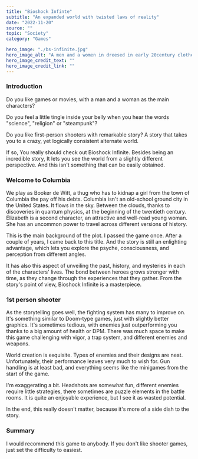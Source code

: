 ---
title: "Bioshock Infinte"
subtitle: "An expanded world with twisted laws of reality"
date: "2022-11-20"
source: ""
topic: "Society"
category: "Games" 

hero_image: "./bs-infinite.jpg"
hero_image_alt: "A men and a women in dreesed in early 20century clothes"
hero_image_credit_text: ""
hero_image_credit_link: ""
---

### Introduction

Do you like games or movies, with a man and a woman as the main characters?

Do you feel a little tingle inside your belly when you hear the words "science", "religion" or "steampunk"?

Do you like first-person shooters with remarkable story? A story that takes you to a crazy, yet logically consistent alternate world.

If so, You really should check out Bioshock Infinite. Besides being an incredible story, It lets you see the world from a slightly different perspective. And this isn't something that can be easily obtained.


### Welcome to Columbia

We play as Booker de Witt, a thug who has to kidnap a girl from the town of Columbia the pay off his debts. Columbia isn't an old-school ground city in the United States. It flows in the sky. Between the clouds, thanks to discoveries in quantum physics, at the beginning of the twentieth century. Elizabeth is a second character, an attractive and well-read young woman. She has an uncommon power to travel across different versions of history.

This is the main background of the plot. I passed the game once. After a couple of years, I came back to this title. And the story is still an enlighting advantage, which lets you explore the psyche, consciousness, and perception from different angles.

It has also this aspect of unveiling the past, history, and mysteries in each of the characters' lives. The bond between heroes grows stronger with time, as they change through the experiences that they gather. From the story's point of view, Bioshock Infinite is a masterpiece.

### 1st person shooter

As the storytelling goes well, the fighting system has many to improve on. It's something similar to Doom-type games, just with slightly better graphics. It's sometimes tedious, with enemies just outperforming you thanks to a big amount of health or DPM. There was much space to make this game challenging with vigor, a trap system, and different enemies and weapons. 

World creation is exquisite. Types of enemies and their designs are neat. Unfortunately, their performance leaves very much to wish for. Gun handling is at least bad, and everything seems like the minigames from the start of the game.

I'm exaggerating a bit. Headshots are somewhat fun, different enemies require little strategies, there sometimes are puzzle elements in the battle rooms. It is quite an enjoyable experience, but I see it as wasted potential.

In the end, this really doesn't matter, because it's more of a side dish to the story. 

### Summary

I would recommend this game to anybody. If you don't like shooter games, just set the difficulty to easiest. 